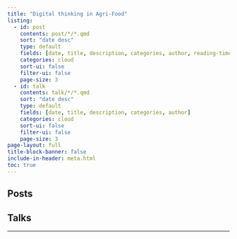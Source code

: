 ```yaml
---
title: "Digital thinking in Agri-Food"
listing:
  - id: post
    contents: post/*/*.qmd
    sort: "date desc"
    type: default
    fields: [date, title, description, categories, author, reading-time]
    categories: cloud
    sort-ui: false
    filter-ui: false
    page-size: 3
  - id: talk
    contents: talk/*/*.qmd
    sort: "date desc"
    type: default
    fields: [date, title, description, categories, author]
    categories: cloud
    sort-ui: false
    filter-ui: false
    page-size: 3
page-layout: full
title-block-banner: false
include-in-header: meta.html
toc: true
---
```


## Posts

::: {#post}
:::

## Talks

::: {#talk}
:::

------------------------------------------------------------------------
